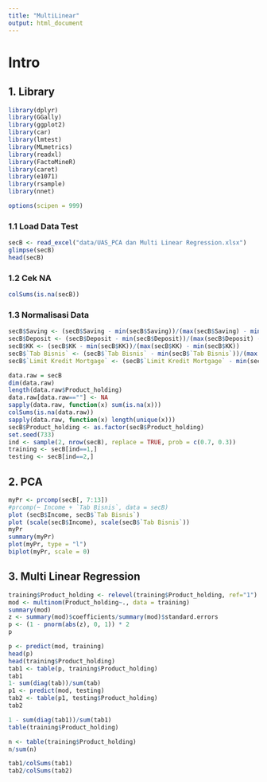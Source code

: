 ---
title: "MultiLinear"
output: html_document
---

# Intro

## 1. Library

```{r, message=FALSE, warning=FALSE}
library(dplyr)
library(GGally)
library(ggplot2)
library(car)
library(lmtest)
library(MLmetrics)
library(readxl)
library(FactoMineR)
library(caret)
library(e1071)
library(rsample)
library(nnet)

options(scipen = 999)
```

### 1.1 Load Data Test

```{r}
secB <- read_excel("data/UAS_PCA dan Multi Linear Regression.xlsx")
glimpse(secB)
head(secB)
```

### 1.2 Cek NA

```{r}
colSums(is.na(secB))
```

### 1.3 Normalisasi Data

```{r}
secB$Saving <- (secB$Saving - min(secB$Saving))/(max(secB$Saving) - min(secB$Saving))
secB$Deposit <- (secB$Deposit - min(secB$Deposit))/(max(secB$Deposit) - min(secB$Deposit))
secB$KK <- (secB$KK - min(secB$KK))/(max(secB$KK) - min(secB$KK))
secB$`Tab Bisnis` <- (secB$`Tab Bisnis` - min(secB$`Tab Bisnis`))/(max(secB$`Tab Bisnis`) - min(secB$`Tab Bisnis`))
secB$`Limit Kredit Mortgage` <- (secB$`Limit Kredit Mortgage` - min(secB$`Limit Kredit Mortgage`))/(max(secB$`Limit Kredit Mortgage`) - min(secB$`Limit Kredit Mortgage`))
```

```{r}
data.raw = secB
dim(data.raw)
length(data.raw$Product_holding)
data.raw[data.raw==""] <- NA
sapply(data.raw, function(x) sum(is.na(x)))
colSums(is.na(data.raw))
sapply(data.raw, function(x) length(unique(x)))
secB$Product_holding <- as.factor(secB$Product_holding)
set.seed(733)
ind <- sample(2, nrow(secB), replace = TRUE, prob = c(0.7, 0.3))
training <- secB[ind==1,]
testing <- secB[ind==2,]
```

## 2. PCA

```{r}
myPr <- prcomp(secB[, 7:13])
#prcomp(~ Income + `Tab Bisnis`, data = secB)
plot (secB$Income, secB$`Tab Bisnis`)
plot (scale(secB$Income), scale(secB$`Tab Bisnis`))
myPr
summary(myPr)
plot(myPr, type = "l")
biplot(myPr, scale = 0)
```

## 3. Multi Linear Regression

```{r}
training$Product_holding <- relevel(training$Product_holding, ref="1")
mod <- multinom(Product_holding~., data = training)
summary(mod)
z <- summary(mod)$coefficients/summary(mod)$standard.errors
p <- (1 - pnorm(abs(z), 0, 1)) * 2
p
```

```{r}
p <- predict(mod, training)
head(p)
head(training$Product_holding)
tab1 <- table(p, training$Product_holding)
tab1
1- sum(diag(tab))/sum(tab)
p1 <- predict(mod, testing)
tab2 <- table(p1, testing$Product_holding)
tab2

1 - sum(diag(tab1))/sum(tab1)
table(training$Product_holding)

n <- table(training$Product_holding)
n/sum(n)

tab1/colSums(tab1)
tab2/colSums(tab2)
```
